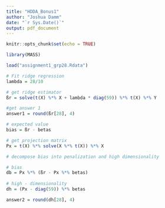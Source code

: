 ```yaml
---
title: "HDDA_Bonus1"
author: "Joshua Damm"
date: "`r Sys.Date()`"
output: pdf_document
---
```


```r
knitr::opts_chunk$set(echo = TRUE)
```

```r
library(MASS)
```

```r
load("assignment1_grp28.Rdata")
```

```r
# Fit ridge regression
lambda = 28/10

# get ridge estimator
ßr = solve(t(X) %*% X + lambda * diag(59)) %*% t(X) %*% Y

#get answer 1 
answer1 = round(ßr[28], 4)
```


```r
# expected value
bias = ßr - betas

# get projection matrix
Px = t(X) %*% solve(X %*% t(X)) %*% X

# decompose bias into penalization and high dimensionality

# bias
db = Px %*% (ßr - Px %*% betas)
  
# high - dimensionality
dh = (Px - diag(59)) %*% betas

answer2 = round(dh[28], 4)
```

